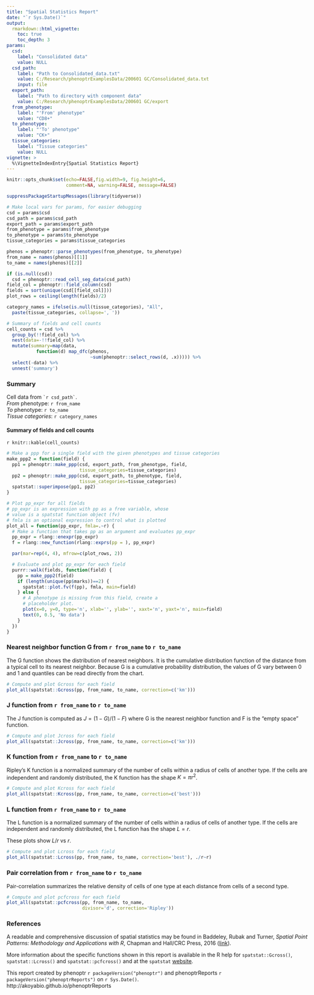```yaml
---
title: "Spatial Statistics Report"
date: "`r Sys.Date()`"
output: 
  rmarkdown::html_vignette:
    toc: true
    toc_depth: 3
params:
  csd:
    label: "Consolidated data"
    value: NULL
  csd_path:
    label: "Path to Consolidated_data.txt"
    value: C:/Research/phenoptrExamplesData/200601 GC/Consolidated_data.txt
    input: file
  export_path: 
    label: "Path to directory with component data"
    value: C:/Research/phenoptrExamplesData/200601 GC/export
  from_phenotype:
    label: "'From' phenotype"
    value: "CD8+"
  to_phenotype:
    label: "'To' phenotype"
    value: "CK+"
  tissue_categories:
    label: "Tissue categories"
    value: NULL
vignette: >
  %\VignetteIndexEntry{Spatial Statistics Report}
---
```


<style type="text/css">
body {
    max-width: 800px;
}

table {
    width: auto !important;
    max-width: 100%;
    margin-bottom: 20px;
    margin-left: 0px;
}

img {
  border: none;
}
</style>

```r
knitr::opts_chunk$set(echo=FALSE,fig.width=9, fig.height=6, 
                      comment=NA, warning=FALSE, message=FALSE)

suppressPackageStartupMessages(library(tidyverse))

# Make local vars for params, for easier debugging
csd = params$csd
csd_path = params$csd_path
export_path = params$export_path
from_phenotype = params$from_phenotype
to_phenotype = params$to_phenotype
tissue_categories = params$tissue_categories

phenos = phenoptr::parse_phenotypes(from_phenotype, to_phenotype)
from_name = names(phenos)[[1]]
to_name = names(phenos)[[2]]
```

```r
if (is.null(csd))
  csd = phenoptr::read_cell_seg_data(csd_path)
field_col = phenoptr::field_column(csd)
fields = sort(unique(csd[[field_col]]))
plot_rows = ceiling(length(fields)/2)

category_names = ifelse(is.null(tissue_categories), "All",
  paste(tissue_categories, collapse=', '))

# Summary of fields and cell counts
cell_counts = csd %>% 
  group_by(!!field_col) %>% 
  nest(data=-!!field_col) %>% 
  mutate(summary=map(data, 
           function(d) map_dfc(phenos, 
                               ~sum(phenoptr::select_rows(d, .x))))) %>% 
  select(-data) %>% 
  unnest('summary')
```

### Summary

Cell data from `` `r csd_path` ``.  
_From_ phenotype: `r from_name`  
_To_ phenotype: `r to_name`  
_Tissue categories_: `r category_names`  

#### Summary of fields and cell counts

`r knitr::kable(cell_counts)`

```r
# Make a ppp for a single field with the given phenotypes and tissue categories
make_ppp2 = function(field) {
  pp1 = phenoptr::make_ppp(csd, export_path, from_phenotype, field,
                           tissue_categories=tissue_categories)
  pp2 = phenoptr::make_ppp(csd, export_path, to_phenotype, field,
                           tissue_categories=tissue_categories)
  spatstat::superimpose(pp1, pp2)
}

# Plot pp_expr for all fields
# pp_expr is an expression with pp as a free variable, whose
# value is a spatstat function object (fv)
# fmla is an optional expression to control what is plotted
plot_all = function(pp_expr, fmla=.~r) {
  # Make a function that takes pp as an argument and evaluates pp_expr
  pp_expr = rlang::enexpr(pp_expr)
  f = rlang::new_function(rlang::exprs(pp = ), pp_expr)

  par(mar=rep(4, 4), mfrow=c(plot_rows, 2))

  # Evaluate and plot pp_expr for each field
  purrr::walk(fields, function(field) {
    pp = make_ppp2(field)
    if (length(unique(pp$marks))==2) {
      spatstat::plot.fv(f(pp), fmla, main=field)
    } else {
      # A phenotype is missing from this field, create a 
      # placeholder plot.
      plot(x=0, y=0, type='n', xlab='', ylab='', xaxt='n', yaxt='n', main=field)
      text(0, 0.5, 'No data')
    }
  })
}
```

### Nearest neighbor function G from `r from_name` to `r to_name`

The G function shows the distribution of nearest neighbors. 
It is the cumulative distribution function of the distance from
a typical cell to its nearest neighbor. Because G is a cumulative
probability distribution, the values of G vary
between 0 and 1 and quantiles can be read directly from the chart.

```r
# Compute and plot Gcross for each field
plot_all(spatstat::Gcross(pp, from_name, to_name, correction=c('km')))
```

### J function from `r from_name` to `r to_name`

The J function is computed as $J = (1-G)/(1-F)$ where G is the nearest
neighbor function and F is the "empty space" function.

```r
# Compute and plot Jcross for each field
plot_all(spatstat::Jcross(pp, from_name, to_name, correction=c('km')))
```

### K function from `r from_name` to `r to_name`

Ripley's K function is a normalized summary of the number of cells within
a radius of cells of another type. If the cells are independent and randomly
distributed, the K function has the shape $K = \pi r^2$.

```r
# Compute and plot Kcross for each field
plot_all(spatstat::Kcross(pp, from_name, to_name, correction=c('best')))
```

### L function from `r from_name` to `r to_name`

The L function is a normalized summary of the number of cells within
a radius of cells of another type. If the cells are independent and randomly
distributed, the L function has the shape $L = r$.

These plots show $L/r$ vs $r$.

```r
# Compute and plot Lcross for each field
plot_all(spatstat::Lcross(pp, from_name, to_name, correction='best'), ./r~r)
```

### Pair correlation from `r from_name` to `r to_name`

Pair-correlation summarizes the relative density of cells of one type 
at each distance from cells of a second type.

```r
# Compute and plot pcfcross for each field
plot_all(spatstat::pcfcross(pp, from_name, to_name, 
                            divisor='d', correction='Ripley'))
```

### References

A readable and comprehensive discussion of spatial statistics may
be found in Baddeley, Rubak and Turner, 
_Spatial Point Patterns: Methodology and Applications with R_, 
Chapman and Hall/CRC Press, 2016
([link](http://www.crcpress.com/books/details/9781482210200/)).

More information about the specific functions shown in this report is
available in the R help for `spatstat::Gcross()`, `spatstat::Lcross()`
and `spatstat::pcfcross()` and at the 
`spatstat` [website](https://spatstat.org/).

This report created by phenoptr `r packageVersion("phenoptr")`
and phenoptrReports `r packageVersion("phenoptrReports")` on `r Sys.Date()`.  
http://akoyabio.github.io/phenoptrReports

